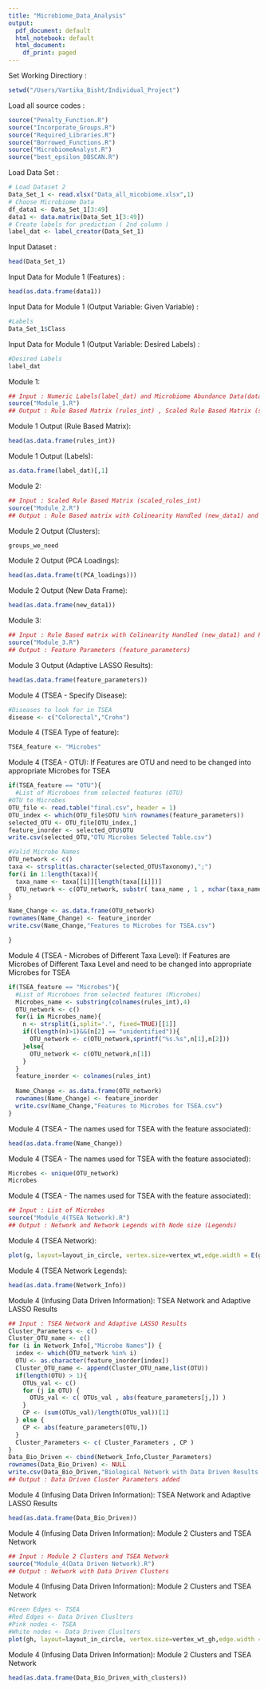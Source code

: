 ```yaml
---
title: "Microbiome_Data_Analysis"
output:
  pdf_document: default
  html_notebook: default
  html_document:
    df_print: paged
---
```


Set Working Directiory :
```r
setwd("/Users/Vartika_Bisht/Individual_Project")
```

Load all source codes :
```r
source("Penalty_Function.R")
source("Incorporate_Groups.R")
source("Required_Libraries.R")
source("Borrowed_Functions.R")
source("MicrobiomeAnalyst.R")
source("best_epsilon_DBSCAN.R")
```

Load Data Set :
```r
# Load Dataset 2
Data_Set_1 <- read.xlsx("Data_all_micobiome.xlsx",1)
# Choose Microbiome Data
df_data1 <- Data_Set_1[3:49]
data1 <- data.matrix(Data_Set_1[3:49])
# Create labels for prediction ( 2nd column )
label_dat <- label_creator(Data_Set_1)
```

Input Dataset :
```r
head(Data_Set_1)
```

Input Data for Module 1 (Features) :
```r
head(as.data.frame(data1))
```

Input Data for Module 1 (Output Variable: Given Variable) :
```r
#Labels
Data_Set_1$Class
```

Input Data for Module 1 (Output Variable: Desired Labels) :
```r
#Desired Labels
label_dat
```

Module 1:
```r
## Input : Numeric Labels(label_dat) and Microbiome Abundance Data(data1)
source("Module_1.R")
## Output : Rule Based Matrix (rules_int) , Scaled Rule Based Matrix (scaled_rules_int) and Labels (label_dat)
```

Module 1 Output (Rule Based Matrix):
```r
head(as.data.frame(rules_int))
```

Module 1 Output (Labels):
```r
as.data.frame(label_dat)[,1]
```

Module 2:
```r
## Input : Scaled Rule Based Matrix (scaled_rules_int)
source("Module_2.R")
## Output : Rule Based matrix with Colinearity Handled (new_data1) and PCA Loadings used to combine groups (PCA_loadings) 
```

Module 2 Output (Clusters):
```r
groups_we_need
```

Module 2 Output (PCA Loadings):
```r
head(as.data.frame(t(PCA_loadings)))
```

Module 2 Output (New Data Frame):
```r
head(as.data.frame(new_data1))
```

Module 3:
```r
## Input : Rule Based matrix with Colinearity Handled (new_data1) and PCA Loadings used to combine groups (PCA_loadings) 
source("Module_3.R")
## Output : Feature Parameters (feature_parameters)
```

Module 3 Output (Adaptive LASSO Results):
```r
head(as.data.frame(feature_parameters))
```

Module 4 (TSEA - Specify Disease):
```r
#Diseases to look for in TSEA
disease <- c("Colorectal","Crohn")
```

Module 4 (TSEA Type of feature):
```r
TSEA_feature <- "Microbes"
```


Module 4 (TSEA - OTU):
If Features are OTU and need to be changed into appropriate Microbes for TSEA
```r
if(TSEA_feature == "OTU"){
  #List of Microboes from selected features (OTU)
#OTU to Microbes
OTU_file <- read.table("final.csv", header = 1)
OTU_index <- which(OTU_file$OTU %in% rownames(feature_parameters))
selected_OTU <- OTU_file[OTU_index,]
feature_inorder <- selected_OTU$OTU
write.csv(selected_OTU,"OTU Microbes Selected Table.csv")

#Valid Microbe Names
OTU_network <- c()
taxa <- strsplit(as.character(selected_OTU$Taxonomy),";")
for(i in 1:length(taxa)){
  taxa_name <- taxa[[i]][length(taxa[[i]])]
  OTU_network <- c(OTU_network, substr( taxa_name , 1 , nchar(taxa_name)-5) )
}

Name_Change <- as.data.frame(OTU_network)
rownames(Name_Change) <- feature_inorder
write.csv(Name_Change,"Features to Microbes for TSEA.csv")

}

```

Module 4 (TSEA - Microbes of Different Taxa Level):
If Features are Microbes of Different Taxa Level and need to be changed into appropriate Microbes for TSEA
```r
if(TSEA_feature == "Microbes"){
  #List of Microboes from selected features (Microbes)
  Microbes_name <- substring(colnames(rules_int),4)
  OTU_network <- c()
  for(i in Microbes_name){
    n <- strsplit(i,split='.', fixed=TRUE)[[1]]
    if((length(n)>1)&&(n[2] == "unidentified")){
      OTU_network <- c(OTU_network,sprintf("%s.%s",n[1],n[2]))
    }else{
      OTU_network <- c(OTU_network,n[1]) 
    }
  }
  feature_inorder <- colnames(rules_int)
  
  Name_Change <- as.data.frame(OTU_network)
  rownames(Name_Change) <- feature_inorder
  write.csv(Name_Change,"Features to Microbes for TSEA.csv")
}
```

Module 4 (TSEA - The names used for TSEA with the feature associated):
```r
head(as.data.frame(Name_Change))
```

Module 4 (TSEA - The names used for TSEA with the feature associated):
```r
Microbes <- unique(OTU_network)
Microbes
```

Module 4 (TSEA - The names used for TSEA with the feature associated):
```r
## Input : List of Microbes
source("Module_4(TSEA Network).R")
## Output : Network and Network Legends with Node size (Legends)
```

Module 4 (TSEA Network):
```r
plot(g, layout=layout_in_circle, vertex.size=vertex_wt,edge.width = E(g)$weight)
```

Module 4 (TSEA Network Legends):
```r
head(as.data.frame(Network_Info))
```

Module 4 (Infusing Data Driven Information):
TSEA Network and Adaptive LASSO Results
```r
## Input : TSEA Network and Adaptive LASSO Results
Cluster_Parameters <- c()
Cluster_OTU_name <- c()
for (i in Network_Info[,"Microbe Names"]) {
  index <- which(OTU_network %in% i)
  OTU <- as.character(feature_inorder[index])
  Cluster_OTU_name <- append(Cluster_OTU_name,list(OTU))
  if(length(OTU) > 1){
    OTUs_val <- c()
    for (j in OTU) {
      OTUs_val <- c( OTUs_val , abs(feature_parameters[j,]) )
    }
    CP <- (sum(OTUs_val)/length(OTUs_val))[1]
  } else {
    CP <- abs(feature_parameters[OTU,])
  }
  Cluster_Parameters <- c( Cluster_Parameters , CP )
}
Data_Bio_Driven <- cbind(Network_Info,Cluster_Parameters)
rownames(Data_Bio_Driven) <- NULL
write.csv(Data_Bio_Driven,"Biological Network with Data Driven Results fused.csv")
## Output : Data Driven Cluster Parameters added

```

Module 4 (Infusing Data Driven Information):
TSEA Network and Adaptive LASSO Results
```r
head(as.data.frame(Data_Bio_Driven))
```

Module 4 (Infusing Data Driven Information):
Module 2 Clusters and TSEA Network
```r
## Input : Module 2 Clusters and TSEA Network
source("Module_4(Data Driven Network).R")
## Output : Network with Data Driven Clusters
```

Module 4 (Infusing Data Driven Information):
Module 2 Clusters and TSEA Network
```r
#Green Edges <- TSEA
#Red Edges <- Data Driven Cluslters
#Pink nodes <- TSEA
#White nodes <- Data Driven Cluslters
plot(gh, layout=layout_in_circle, vertex.size=vertex_wt_gh,edge.width = E(gh)$weight,edge.color=col_edges)
```

Module 4 (Infusing Data Driven Information):
Module 2 Clusters and TSEA Network
```r
head(as.data.frame(Data_Bio_Driven_with_clusters))
```
